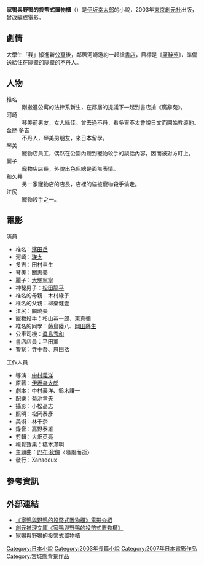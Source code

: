 {{noteTA
|G1=JP Show
}}
{{infobox Book
| name = 家鴨與野鴨的投幣式置物櫃
| title_orig = {{lang|ja|アヒルと鴨のコインロッカー}}
| image = 
| image_size = 
| image_caption = 
| author = [[伊坂幸太郎|伊坂幸太郎]]
| translator = {{flagicon|Taiwan}} [[王華懋|王華懋]]<br>{{flagicon|China}}[[穆迪|穆迪]]
| illustrator = 
| pub_date  = {{flagicon|Japan}} 2003年11月25日<br>{{flagicon|Taiwan}} 2008年9月9日<br>{{flagicon|China}}2016年6月1日
| publisher = {{flagicon|Japan}}[[東京創元社|東京創元社]]<br>{{flagicon|Taiwan}} [[獨步文化|獨步文化]]<br>{{flagicon|China}} [[新星出版社|新星出版社]]
| genre = [[小說|小說]]
| country = {{JPN}}
| language = [[日語|日語]]
| pages = {{flagicon|Japan}} 334頁<br>{{flagicon|Taiwan}} 349頁<br>{{flagicon|China}} 288頁
| preceded_by = 
| followed_by = 
| website = 
| isbn = {{flagicon|Japan}} ISBN 4-488-01700-2<br>{{flagicon|China}} ISBN 978-7-5133-2099-3
}}

'''家鴨與野鴨的投幣式置物櫃'''（{{lang-ja|アヒルと鴨のコインロッカー}}）是[[伊坂幸太郎|伊坂幸太郎]]的小說，2003年[[東京創元社|東京創元社]]出版，曾改編成電影。

==劇情==
大學生「我」搬進新[[公寓|公寓]]後，鄰居河崎邀約一起搶[[書店|書店]]，目標是《[[廣辭苑|廣辭苑]]》，準備送給住在隔壁的隔壁的[[不丹|不丹]]人。

==人物==
;椎名
:剛搬進公寓的法律系新生，在鄰居的提議下一起到書店搶《廣辭苑》。
;河崎
:琴美前男友，女人緣佳。曾去過不丹，看多吉不太會說日文而開始教導他。
;金歷‧多吉
:不丹人，琴美男朋友，來日本留學。
;琴美
:寵物店員工，偶然在公園內聽到寵物殺手的談話內容，因而被對方盯上。
;麗子
:寵物店店長，外貌出色但總是面無表情。
;和久井
:另一家寵物店的店長，店裡的貓被寵物殺手偷走。
;江尻
:寵物殺手之一。

== 電影 ==
{{Infobox Film
|顏色          = 
|片名          = 家鴨與野鴨的置物櫃
|電影原名      = 
|圖像          = 
|圖像說明      = 
|導演          = [[中村義洋|中村義洋]]
|監製          = 
|製片          = 
|編劇          = 
|劇本          = [[中村義洋|中村義洋]]<br />鈴木謙一
|故事          = 
|原著          = [[伊坂幸太郎|伊坂幸太郎]]
|旁白          = 
|統籌          = 
|主演          = [[濱田岳|濱田岳]]<br />[[瑛太|瑛太]]<br />[[關惠美|關惠美]]
|副標題        = 
|片尾曲        = 
|配樂          = 菊池幸夫
|攝影          = 小松高志
|剪輯          = 
|製片商        = 
|發行商        = {{flagicon|JPN}}Xanadeux
|上映日期      = {{flagicon|JPN}}2007年6月23日<br />{{flagicon|HKG}}2009年8月14日<ref>{{cite web|url=http://2009.summeriff.org.hk/ch/programme_film25.html|title=夏日國際電影節|accessdate=2014年7月20日|deadurl=yes|archiveurl=https://web.archive.org/web/20140726151242/http://2009.summeriff.org.hk/ch/programme_film25.html|archivedate=2014年7月26日}}</ref><br />{{flagicon|TWN}}2009年10月18日<ref>{{cite web|url=http://www.kffhistory.tw/2009/film_detail.php?id=1359|title=2009高雄電影節|accessdate=2014年7月20日|archive-date=2014年8月11日|archive-url=https://web.archive.org/web/20140811103450/http://www.kffhistory.tw/2009/film_detail.php?id=1359|dead-url=yes}}</ref>
|發行日期      = 
|片長          = 110分
|產地          = {{JPN}}
|語言          = 日語
|官方網站      = 
|預算          = 
|票房          = 
|前集          = 
|續集          = 
|中國大陸片名  = 
|香港片名      = 番鴨·土鴨·神明儲物櫃
|澳門片名      = 
|台灣片名      = 家鴨與野鴨的置物櫃
|新馬片名      = 
|sarft_id    = 
}}
;演員
*椎名：[[濱田岳|濱田岳]]
*河崎：[[瑛太|瑛太]]
*多吉：田村圭生
*琴美：[[關惠美|關惠美]]
*麗子：[[大塚寧寧|大塚寧寧]]
*神秘男子：[[松田龍平|松田龍平]]
*椎名的母親：木村綠子
*椎名的父親：柳樂健壹
*江尻：關曉夫
*寵物殺手：杉山英一郎、東真彌
*椎名的同學：藤島陸八、[[岡田將生|岡田將生]]
*公車司機：[[眞島秀和|眞島秀和]]
*書店店員：平田薰
*警察：寺十吾、恩田括
;工作人員
*導演：[[中村義洋|中村義洋]]
*原著：[[伊坂幸太郎|伊坂幸太郎]]
*劇本：中村義洋、鈴木謙一
*配樂：菊池幸夫
*攝影：小松高志
*照明：松岡泰彥
*美術：林千奈
*錄音：高野泰雄
*剪輯：大畑英亮
*視覺效果：橋本滿明
*主題曲：[[巴布·狄倫|巴布·狄倫]]〈隨風而逝〉
*發行：Xanadeux

== 參考資訊 ==
{{Reflist}}

== 外部連結 ==
* [http://www.tsogen.co.jp/wadai/ahiru_eigaka.html 《家鴨與野鴨的投幣式置物櫃》電影介紹]{{Wayback|url=http://www.tsogen.co.jp/wadai/ahiru_eigaka.html |date=20130927040056 }}
* [http://www.tsogen.co.jp/np/isbn/9784488464011 創元推理文庫《家鴨與野鴨的投幣式置物櫃》]{{Wayback|url=http://www.tsogen.co.jp/np/isbn/9784488464011 |date=20130927035939 }}
* [http://www.books.com.tw/products/0010413495 家鴨與野鴨的投幣式置物櫃]{{Wayback|url=http://www.books.com.tw/products/0010413495 |date=20130927121520 }}

{{DEFAULTSORT:Ahiru to kamo no koinrokka}}
[[Category:日本小說|Category:日本小說]]
[[Category:2003年長篇小說|Category:2003年長篇小說]]
[[Category:2007年日本電影作品|Category:2007年日本電影作品]]
[[Category:宮城縣背景作品|Category:宮城縣背景作品]]